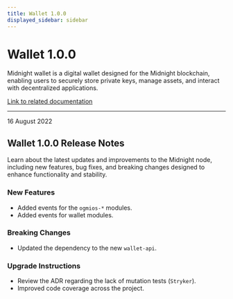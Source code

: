 ```yaml
---
title: Wallet 1.0.0
displayed_sidebar: sidebar
---
```


# Wallet 1.0.0

Midnight wallet is a digital wallet designed for the Midnight blockchain, enabling users to securely store private keys, manage assets, and interact with decentralized applications.

[Link to related documentation](../../learn/introduction/wallets)

---

<div 
  style={{
    marginTop: '0',
    fontSize: '1rem',
    fontWeight: 'normal',
    marginBottom: '0.5rem'
  }}
>
  16 August 2022
</div>

## Wallet 1.0.0 Release Notes

Learn about the latest updates and improvements to the Midnight node, including new features, bug fixes, and breaking changes designed to enhance functionality and stability.

### New Features

- Added events for the `ogmios-*` modules.
- Added events for wallet modules.

### Breaking Changes

- Updated the dependency to the new `wallet-api`.

### Upgrade Instructions

- Review the ADR regarding the lack of mutation tests (`Stryker`).
- Improved code coverage across the project.